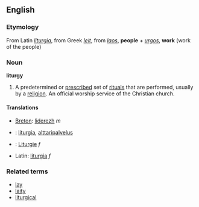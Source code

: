 ==English==

===Etymology===
From Latin ''[[liturgia]]'', from Greek ''[[leit]]'', from ''[[laos]]'', '''people''' + ''[[urgos]]'', '''work''' (work of the people)

===Noun===
'''liturgy'''
#A predetermined or [[prescribe]]d set of [[ritual]]s that are performed, usually by a [[religion]].  An official worship service of the Christian church.

====Translations====
*[[Breton]]: [[liderezh]] ''m''
*{{msg:fi}}: [[liturgia]], [[alttaripalvelus]]
*{{msg:de}}: [[Liturgie]] ''f''
*Latin:  [[liturgia]] ''f''

===Related terms===
*[[lay]]
*[[laity]]
*[[liturgical]]